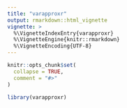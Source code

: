 ```yaml
---
title: "varapproxr"
output: rmarkdown::html_vignette
vignette: >
  %\VignetteIndexEntry{varapproxr}
  %\VignetteEngine{knitr::rmarkdown}
  %\VignetteEncoding{UTF-8}
---
```


```r
knitr::opts_chunk$set(
  collapse = TRUE,
  comment = "#>"
)
```

```r
library(varapproxr)
```
